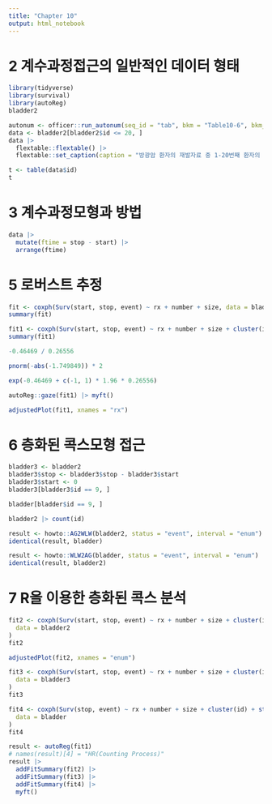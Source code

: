 ```yaml
---
title: "Chapter 10"
output: html_notebook
---
```


# 2 계수과정접근의 일반적인 데이터 형태

```r
library(tidyverse)
library(survival)
library(autoReg)
bladder2
```

```r
autonum <- officer::run_autonum(seq_id = "tab", bkm = "Table10-6", bkm_all = TRUE)
data <- bladder2[bladder2$id <= 20, ]
data |>
  flextable::flextable() |>
  flextable::set_caption(caption = "방광암 환자의 재발자료 중 1-20번째 환자의 자료")
```

```r
t <- table(data$id)
t
```

# 3 계수과정모형과 방법

```r
data |>
  mutate(ftime = stop - start) |>
  arrange(ftime)
```

# 5 로버스트 추정

```r
fit <- coxph(Surv(start, stop, event) ~ rx + number + size, data = bladder2)
summary(fit)
```

```r
fit1 <- coxph(Surv(start, stop, event) ~ rx + number + size + cluster(id), data = bladder2)
summary(fit1)
```

```r
-0.46469 / 0.26556
```

```r
pnorm(-abs(-1.749849)) * 2
```

```r
exp(-0.46469 + c(-1, 1) * 1.96 * 0.26556)
```

```r
autoReg::gaze(fit1) |> myft()
```

```r
adjustedPlot(fit1, xnames = "rx")
```

# 6 층화된 콕스모형 접근

```r
bladder3 <- bladder2
bladder3$stop <- bladder3$stop - bladder3$start
bladder3$start <- 0
bladder3[bladder3$id == 9, ]
```

```r
bladder[bladder$id == 9, ]
```

```r
bladder2 |> count(id)
```

```r
result <- howto::AG2WLW(bladder2, status = "event", interval = "enum")
identical(result, bladder)
```

```r
result <- howto::WLW2AG(bladder, status = "event", interval = "enum")
identical(result, bladder2)
```

# 7 R을 이용한 층화된 콕스 분석

```r
fit2 <- coxph(Surv(start, stop, event) ~ rx + number + size + cluster(id) + strata(enum),
  data = bladder2
)
fit2
```

```r
adjustedPlot(fit2, xnames = "enum")
```

```r
fit3 <- coxph(Surv(start, stop, event) ~ rx + number + size + cluster(id) + strata(enum),
  data = bladder3
)
fit3
```

```r
fit4 <- coxph(Surv(stop, event) ~ rx + number + size + cluster(id) + strata(enum),
  data = bladder
)
fit4
```

```r
result <- autoReg(fit1)
# names(result)[4] = "HR(Counting Process)"
result |>
  addFitSummary(fit2) |>
  addFitSummary(fit3) |>
  addFitSummary(fit4) |>
  myft()
```
